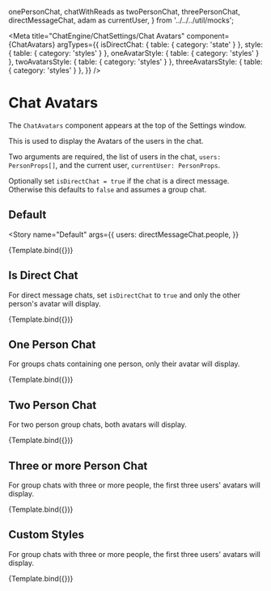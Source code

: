 
  onePersonChat,
  chatWithReads as twoPersonChat,
  threePersonChat,
  directMessageChat,
  adam as currentUser,
} from '../../../util/mocks';

<Meta
  title="ChatEngine/ChatSettings/Chat Avatars"
  component={ChatAvatars}
  argTypes={{
    isDirectChat: { table: { category: 'state' } },
    style: { table: { category: 'styles' } },
    oneAvatarStyle: { table: { category: 'styles' } },
    twoAvatarsStyle: { table: { category: 'styles' } },
    threeAvatarsStyle: { table: { category: 'styles' } },
  }}
/>


# Chat Avatars

The `ChatAvatars` component appears at the top of the Settings window.

This is used to display the Avatars of the users in the chat.

Two arguments are required, the list of users in the chat, `users: PersonProps[]`, and the current user, `currentUser: PersonProps`.

Optionally set `isDirectChat = true` if the chat is a direct message. Otherwise this defaults to `false` and assumes a group chat.

## Default

<Story
  name="Default"
  args={{
    users: directMessageChat.people,
  }}
>
  {Template.bind({})}
</Story>

<ArgsTable story="Default" />

## Is Direct Chat

For direct message chats, set `isDirectChat` to `true` and only the other person's avatar will display.

<Canvas>
  <Story
    name="Is Direct Chat"
    args={{
      users: directMessageChat.people,
      myUsername: currentUser.username,
      isDirectChat: true,
    }}
  >
    {Template.bind({})}
  </Story>
</Canvas>

## One Person Chat

For groups chats containing one person, only their avatar will display.

<Canvas>
  <Story
    name="One Person"
    args={{
      users: onePersonChat.people,
      myUsername: currentUser.username,
    }}
  >
    {Template.bind({})}
  </Story>
</Canvas>

## Two Person Chat

For two person group chats, both avatars will display.

<Canvas>
  <Story
    name="Two People"
    args={{
      users: twoPersonChat.people,
      myUsername: currentUser.username,
    }}
  >
    {Template.bind({})}
  </Story>
</Canvas>

## Three or more Person Chat

For group chats with three or more people, the first three users' avatars will display.

<Canvas>
  <Story
    name="Three People"
    args={{
      users: threePersonChat.people,
      myUsername: currentUser.username,
    }}
  >
    {Template.bind({})}
  </Story>
</Canvas>

## Custom Styles

For group chats with three or more people, the first three users' avatars will display.

<Canvas>
  <Story
    name="Custom Styles"
    args={{
      users: threePersonChat.people,
      myUsername: currentUser.username,
      style: { border: '2px solid orange' },
      threeAvatarsStyle: {
        avatarOne: { border: '2px solid red' },
        avatarTwo: { border: '2px solid blue' },
        avatarThree: { border: '2px solid green' },
      },
    }}
  >
    {Template.bind({})}
  </Story>
</Canvas>
